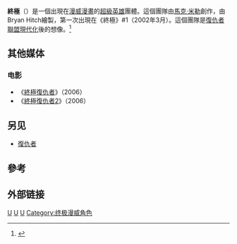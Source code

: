 {{Infobox comics organization
|image=
|imagesize=
|caption=
|team_name=終極
|publisher=[[漫威漫畫|漫威漫畫]]<br>（終極驚奇）
|debut=《終極》#1（2002年3月）
|creators=[[馬克·米勒|馬克·米勒]]<br>Bryan Hitch<br>（基於[[史丹·李|史丹·李]]與[[杰克·科比|杰克·科比]]創作的[[復仇者|復仇者]]）
|base=
|members=[[美國隊長|美國隊長]]<br>[[漢克·皮姆|巨化人]]<br>[[黃蜂女|黃蜂女]]<br>[[鋼鐵人|鋼鐵人]]<br>[[雷神索爾_(漫威漫畫)|雷神索爾]]
|memberlist=
|subcat=
|hero=y
|villain=
|sortkey=
|}}
'''終極'''（{{lang-en|'''The Ultimates'''}}）是一個出現在[[漫威漫畫|漫威漫畫]]的[[超級英雄|超級英雄]]團體。這個團隊由[[馬克·米勒|馬克·米勒]]創作，由Bryan Hitch繪製，第一次出現在《終極》#1（2002年3月）。這個團隊是[[復仇者_(漫畫)|復仇者聯盟]][[現代化|現代化]]後的想像。<ref name="MillarPopCulture">{{cite web | last=Estrella | first=Ernie | url=http://www.popcultureshock.com/features.php?id=874 | title=Mark Millar Interview | publisher=popcultureshock.com | accessdate=2008-03-20 | archiveurl=https://web.archive.org/web/20080111214237/http://www.popcultureshock.com/features.php?id=874 | archivedate=2008-01-11 | deadurl=yes }}</ref>

==其他媒体==
===电影===
*《[[終極復仇者|終極復仇者]]》（2006）
*《[[終極復仇者2|終極復仇者2]]》（2006）

==另见==
*[[復仇者_(漫畫)|復仇者]]

==參考==
{{reflist}}

==外部链接==

{{复仇者}}
{{wikiquotepar|Ultimates}}

[[Category:复仇者|U]]
[[Category:由马克·米拉尔创作的角色|U]]
[[Category:美国队长|U]]
[[Category:终极漫威角色|Category:终极漫威角色]]